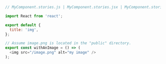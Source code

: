 ```js
// MyComponent.stories.js | MyComponent.stories.jsx | MyComponent.stories.ts | MyComponent.stories.tsx

import React from 'react';

export default {
  title: 'img',
};

// Assume image.png is located in the "public" directory.
export const withAnImage = () => (
  <img src="/image.png" alt="my image" />
);
```
